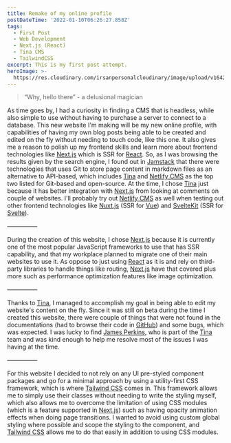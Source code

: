 ```yaml
---
title: Remake of my online profile
postDateTime: '2022-01-10T06:26:27.858Z'
tags:
  - First Post
  - Web Development
  - Next.js (React)
  - Tina CMS
  - TailwindCSS
excerpt: This is my first post attempt.
heroImage: >-
  https://res.cloudinary.com/irsanpersonalcloudinary/image/upload/v1642570847/pulse_y6yygf.jpg
---
```


> “Why, hello there” - a delusional magician

As time goes by, I had a curiosity in finding a CMS that is headless, while also simple to use without having to purchase a server to connect to a database. This new website I'm making will be my new online profile, with capabilities of having my own blog posts being able to be created and edited on the fly without needing to touch code, like this one. It also gives me a reason to polish up my frontend skills and learn more about frontend technologies like [Next.js](https://nextjs.org/) which is SSR for [React](https://reactjs.org/). So, as I was browsing the results given by the search engine, I found out in [Jamstack](https://jamstack.org/headless-cms/) that there were technologies that uses Git to store page content in markdown files as an alternative to API-based, which includes [Tina](https://tina.io/) and [Netlify CMS](https://www.netlifycms.org/) as the top two listed for Git-based and open-source. At the time, I chose [Tina](https://tina.io/) just because it has better integration with [Next.js](https://nextjs.org/) from looking at comments on couple of websites. I'll probably try out [Netlify CMS](https://www.netlifycms.org/) as well when testing out other frontend technologies like [Nuxt.js](https://v3.nuxtjs.org/) (SSR for [Vue](https://v3.vuejs.org/)) and [SvelteKit](https://kit.svelte.dev/) (SSR for [Svelte](https://svelte.dev/)).

—————

During the creation of this website, I chose [Next.js](https://nextjs.org/) because it is currently one of the most popular JavaScript frameworks to use that has SSR capability, and that my workplace planned to migrate one of their main websites to use it. As oppose to just using [React](https://reactjs.org/) as it is and rely on third-party libraries to handle things like routing, [Next.js](https://nextjs.org/) have that covered plus more such as performance optimization features like image optimization.

—————

Thanks to [Tina](https://tina.io/), I managed to accomplish my goal in being able to edit my website's content on the fly. Since it was still on beta during the time I created this website, there were couple of things that were not found in the documentations (had to browse their code in [GitHub](https://github.com/tinacms/tinacms)) and some bugs, which was expected. I was lucky to find [James Perkins](https://www.jamesperkins.dev/), who is part of the [Tina](https://tina.io/) team and was kind enough to help me resolve most of the issues I was having at the time.

—————

For this website I decided to not rely on any UI pre-styled component packages and go for a minimal approach by using a utility-first CSS framework, which is where [Tailwind CSS](https://tailwindcss.com/) comes in. This framework allows me to simply use their classes without needing to write the styling myself, which also allows me to overcome the limitation of using CSS modules (which is a feature supported in [Next.js](https://nextjs.org/)) such as having opacity animation effects when doing page transitions. I wanted to avoid using custom global styling where possible and scope the styling to the component, and [Tailwind CSS](https://tailwindcss.com/) allows me to do that easily in addition to using CSS modules.
